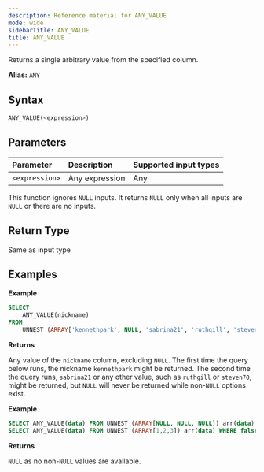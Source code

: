 ```yaml
---
description: Reference material for ANY_VALUE
mode: wide
sidebarTitle: ANY_VALUE
title: ANY_VALUE
---
```



Returns a single arbitrary value from the specified column.

**Alias:** `ANY`

## Syntax


```sql
ANY_VALUE(<expression>)
```
## Parameters



| Parameter | Description                                  |Supported input types |
| :-------- | :-------------------------------------------- | :--------- |
| `<expression>`  | Any expression | Any       |

This function ignores `NULL` inputs. It returns `NULL` only when all inputs are `NULL` or there are no inputs.

## Return Type


Same as input type

## Examples


**Example**

```sql
SELECT
	ANY_VALUE(nickname)
FROM
	UNNEST (ARRAY['kennethpark', NULL, 'sabrina21', 'ruthgill', 'steven70']) AS players(nickname);
```

**Returns** 

Any value of the `nickname` column, excluding `NULL`. The first time the query below runs, the nickname `kennethpark` might be returned. The second time the query runs, `sabrina21` or any other value, such as `ruthgill` or `steven70`, might be returned, but `NULL` will never be returned while non-`NULL` options exist.

**Example**

```sql
SELECT ANY_VALUE(data) FROM UNNEST (ARRAY[NULL, NULL, NULL]) arr(data);
SELECT ANY_VALUE(data) FROM UNNEST (ARRAY[1,2,3]) arr(data) WHERE false;
```
**Returns**

`NULL` as no non-`NULL` values are available.

